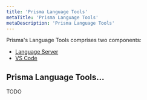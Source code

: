 ```yaml
---
title: 'Prisma Language Tools'
metaTitle: 'Prisma Language Tools'
metaDescription: 'Prisma Language Tools'
---
```


<TopBlock>
Prisma's Language Tools comprises two components:

- [Language Server](/concepts/components/prisma-language-tools/prisma-language-server)
- [VS Code](/concepts/components/prisma-language-tools/vs-code)

</TopBlock>

## Prisma Language Tools...

TODO
